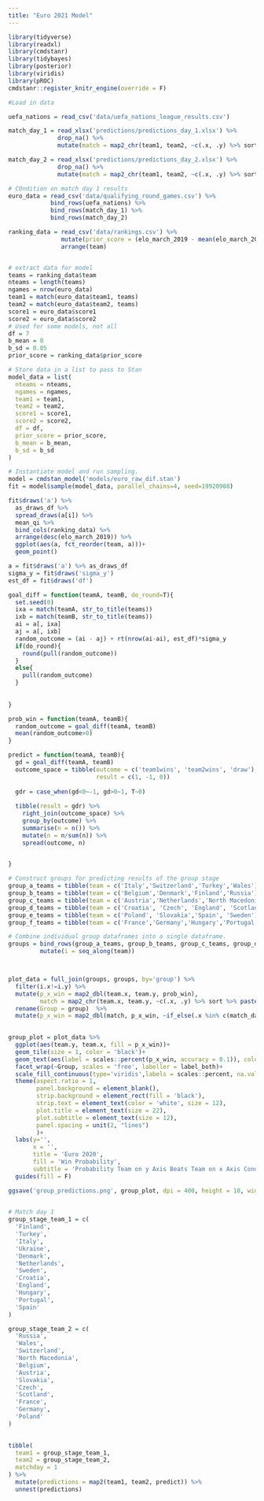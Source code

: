 ```yaml
---
title: "Euro 2021 Model"
---
```



```r
library(tidyverse)
library(readxl)
library(cmdstanr)
library(tidybayes)
library(posterior)
library(viridis)
library(pROC)
cmdstanr::register_knitr_engine(override = F)

#Load in data

uefa_nations = read_csv('data/uefa_nations_league_results.csv')

match_day_1 = read_xlsx('predictions/predictions_day_1.xlsx') %>% 
              drop_na() %>% 
              mutate(match = map2_chr(team1, team2, ~c(.x, .y) %>% sort %>% paste(collapse = 'v.')))

match_day_2 = read_xlsx('predictions/predictions_day_2.xlsx') %>% 
              drop_na() %>% 
              mutate(match = map2_chr(team1, team2, ~c(.x, .y) %>% sort %>% paste(collapse = 'v.')))

# COndition on match day 1 results
euro_data = read_csv('data/qualifying_round_games.csv') %>% 
            bind_rows(uefa_nations) %>% 
            bind_rows(match_day_1) %>% 
            bind_rows(match_day_2)

ranking_data = read_csv('data/rankings.csv') %>% 
               mutate(prior_score = (elo_march_2019 - mean(elo_march_2019))/sd(elo_march_2019)) %>% 
               arrange(team)


# extract data for model
teams = ranking_data$team
nteams = length(teams)
ngames = nrow(euro_data)
team1 = match(euro_data$team1, teams)
team2 = match(euro_data$team2, teams)
score1 = euro_data$score1
score2 = euro_data$score2
# Used for some models, not all
df = 7
b_mean = 0
b_sd = 0.05
prior_score = ranking_data$prior_score

# Store data in a list to pass to Stan
model_data = list(
  nteams = nteams,
  ngames = ngames,
  team1 = team1,
  team2 = team2,
  score1 = score1,
  score2 = score2,
  df = df,
  prior_score = prior_score,
  b_mean = b_mean,
  b_sd = b_sd
)

```



```r
# Instantiate model and run sampling.
model = cmdstan_model('models/euro_raw_dif.stan')
fit = model$sample(model_data, parallel_chains=4, seed=19920908)
```

```r
fit$draws('a') %>% 
  as_draws_df %>% 
  spread_draws(a[i]) %>% 
  mean_qi %>% 
  bind_cols(ranking_data) %>% 
  arrange(desc(elo_march_2019)) %>% 
  ggplot(aes(a, fct_reorder(team, a)))+
  geom_point()
```



```r

a = fit$draws('a') %>% as_draws_df
sigma_y = fit$draws('sigma_y')
est_df = fit$draws('df')

goal_diff = function(teamA, teamB, do_round=T){
  set.seed(0)
  ixa = match(teamA, str_to_title(teams))
  ixb = match(teamB, str_to_title(teams))
  ai = a[, ixa]
  aj = a[, ixb]
  random_outcome = (ai - aj) + rt(nrow(ai-ai), est_df)*sigma_y
  if(do_round){
    round(pull(random_outcome))
  }
  else{
    pull(random_outcome)
  }
  
  
}

prob_win = function(teamA, teamB){
  random_outcome = goal_diff(teamA, teamB)
  mean(random_outcome>0)
}

predict = function(teamA, teamB){
  gd = goal_diff(teamA, teamB)
  outcome_space = tibble(outcome = c('team1wins', 'team2wins', 'draw'),
                         result = c(1, -1, 0))
  
  gdr = case_when(gd<0~-1, gd>0~1, T~0)
  
  tibble(result = gdr) %>% 
    right_join(outcome_space) %>% 
    group_by(outcome) %>% 
    summarise(n = n()) %>% 
    mutate(n = n/sum(n)) %>% 
    spread(outcome, n)
  

}
```




```r
# Construct groups for predicting results of the group stage
group_a_teams = tibble(team = c('Italy','Switzerland','Turkey','Wales'), group = 'A')
group_b_teams = tibble(team = c('Belgium','Denmark','Finland','Russia'), group = 'B' )
group_c_teams = tibble(team = c('Austria','Netherlands','North Macedonia', 'Ukraine'), group = 'C')
group_d_teams = tibble(team = c('Croatia', 'Czech', 'England', 'Scotland'), group = 'D' )
group_e_teams = tibble(team = c('Poland', 'Slovakia','Spain', 'Sweden'), group = 'E' )
group_f_teams = tibble(team = c('France','Germany','Hungary','Portugal'), group = 'F')

# Combine individual group dataframes into a single dataframe.
groups = bind_rows(group_a_teams, group_b_teams, group_c_teams, group_d_teams, group_e_teams, group_f_teams) %>% 
         mutate(i = seq_along(team))



plot_data = full_join(groups, groups, by='group') %>% 
  filter(i.x!=i.y) %>%
  mutate(p_x_win = map2_dbl(team.x, team.y, prob_win),
         match = map2_chr(team.x, team.y, ~c(.x, .y) %>% sort %>% paste(collapse = 'v.') )) %>% 
  rename(Group = group)  %>% 
  mutate(p_x_win = map2_dbl(match, p_x_win, ~if_else(.x %in% c(match_day_1$match, match_day_2$match), NaN, .y)))
  

group_plot = plot_data %>% 
  ggplot(aes(team.y, team.x, fill = p_x_win))+
  geom_tile(size = 1, color = 'black')+
  geom_text(aes(label = scales::percent(p_x_win, accuracy = 0.1)), color = if_else(plot_data$p_x_win<0.5, 'white','black' ), size = 6)+
  facet_wrap(~Group, scales = 'free', labeller = label_both)+
  scale_fill_continuous(type='viridis',labels = scales::percent, na.value = 'black')+
  theme(aspect.ratio = 1,
        panel.background = element_blank(),
        strip.background = element_rect(fill = 'black'),
        strip.text = element_text(color = 'white', size = 12),
        plot.title = element_text(size = 22),
        plot.subtitle = element_text(size = 12),
        panel.spacing = unit(2, "lines")
        )+
  labs(y='', 
       x = '',
       title = 'Euro 2020',
       fill = 'Win Probability',
       subtitle = 'Probability Team on y Axis Beats Team on x Axis Conditioned on First Two Match Days')+
  guides(fill = F)

ggsave('group_predictions.png', group_plot, dpi = 400, height = 10, width = 15)
  

```



```r
# Match day 1
group_stage_team_1 = c(
  'Finland',
  'Turkey',
  'Italy',
  'Ukraine',
  'Denmark',
  'Netherlands',
  'Sweden',
  'Croatia',
  'England',
  'Hungary',
  'Portugal',
  'Spain'
)

group_stage_team_2 = c(
  'Russia',
  'Wales',
  'Switzerland',
  'North Macedonia',
  'Belgium',
  'Austria',
  'Slovakia',
  'Czech',
  'Scotland',
  'France',
  'Germany',
  'Poland'
)
  

tibble(
  team1 = group_stage_team_1, 
  team2 = group_stage_team_2,
  matchday = 1
) %>% 
  mutate(predictions = map2(team1, team2, predict)) %>% 
  unnest(predictions)

  

```


